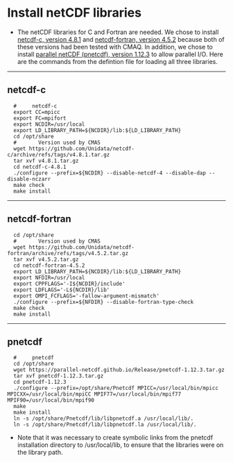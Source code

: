 # Install netCDF libraries {.unnumbered}

- The netCDF libraries for C and Fortran are needed. We chose to install [netcdf-c, version 4.8.1](https://github.com/Unidata/netcdf-c/releases/tag/v4.8.1) and [netcdf-fortran, version 4.5.2](https://github.com/Unidata/netcdf-fortran/releases/tag/v4.5.2) because both of these versions had been tested with CMAQ. In addition, we chose to install [parallel netCDF (pnetcdf), version 1.12.3](https://parallel-netcdf.github.io/wiki/Download.html) to allow parallel I/O. Here are the commands from the defintion file for loading all three libraries.

---

## netcdf-c

```
  #     netcdf-c
  export CC=mpicc
  export FC=mpifort
  export NCDIR=/usr/local
  export LD_LIBRARY_PATH=${NCDIR}/lib:${LD_LIBRARY_PATH}
  cd /opt/share
  #       Version used by CMAS
  wget https://github.com/Unidata/netcdf-c/archive/refs/tags/v4.8.1.tar.gz
  tar xvf v4.8.1.tar.gz
  cd netcdf-c-4.8.1
  ./configure --prefix=${NCDIR} --disable-netcdf-4 --disable-dap --disable-nczarr
  make check 
  make install
```

---

## netcdf-fortran

```
  cd /opt/share
  #       Version used by CMAS
  wget https://github.com/Unidata/netcdf-fortran/archive/refs/tags/v4.5.2.tar.gz
  tar xvf v4.5.2.tar.gz
  cd netcdf-fortran-4.5.2
  export LD_LIBRARY_PATH=${NCDIR}/lib:${LD_LIBRARY_PATH}
  export NFDIR=/usr/local
  export CPPFLAGS='-I${NCDIR}/include'
  export LDFLAGS='-L${NCDIR}/lib'
  export OMPI_FCFLAGS='-fallow-argument-mismatch'
  ./configure --prefix=${NFDIR} --disable-fortran-type-check
  make check
  make install
```

---

## pnetcdf

```
  #     pnetcdf
  cd /opt/share
  wget https://parallel-netcdf.github.io/Release/pnetcdf-1.12.3.tar.gz
  tar xvf pnetcdf-1.12.3.tar.gz
  cd pnetcdf-1.12.3
  ./configure --prefix=/opt/share/Pnetcdf MPICC=/usr/local/bin/mpicc MPICXX=/usr/local/bin/mpiCC MPIF77=/usr/local/bin/mpif77 MPIF90=/usr/local/bin/mpif90
  make
  make install
  ln -s /opt/share/Pnetcdf/lib/libpnetcdf.a /usr/local/lib/.
  ln -s /opt/share/Pnetcdf/lib/libpnetcdf.la /usr/local/lib/.
```

  - Note that it was necessary to create symbolic links from the pnetcdf installation directory to /usr/local/lib, to ensure that the libraries were on the library path.